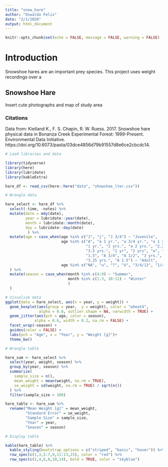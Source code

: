 ```yaml
---
title: "snow_hare"
author: "Oswaldo Felix"
date: "2/1/2020"
output: html_document
---
```


```r
knitr::opts_chunk$set(echo = FALSE, message = FALSE, warning = FALSE)
```

# Introduction

Snowshoe hares are an important prey species. This project uses weight recordings over a 

## Snowshoe Hare

Insert cute photographs and map of study area

### Citations

Data from: Kielland K., F. S. Chapin, R. W. Ruess. 2017. Snowshoe hare physical data in Bonanza Creek Experimental Forest: 1999-Present. Environmental Data Initiative. https://doi.org/10.6073/pasta/03dce4856d79b91557d8e6ce2cbcdc14.  


```r
# Load libraries and data

library(tidyverse)
library(here)
library(lubridate)
library(kableExtra)

hare_df <- read_csv(here::here("data", "showshoe_lter.csv"))

# Wrangle data

hare_select <- hare_df %>% 
  select(-time, -notes) %>% 
  mutate(date = mdy(date),
         year = lubridate::year(date),
         month = lubridate::month(date),
         day = lubridate::day(date)
          ) %>% 
  mutate(age = case_when(age %in% c("J", "j", "J 3/4") ~ "Juvenile",
                         age %in% c("A", "a 1 yr.", "a 3/4 yr.", "a 1 yr", 
                                    "1 yr.", "2 yrs.", "a 2 yrs.", "2.25 yrs", 
                                    "3.5 yrs.", "1 yr", "2 yrs", "a", "1", "1.25", 
                                    "1.5", "A 3/4", "A 1/2", "3 yrs.", "2.5 yrs",
                                    "3.25 yrs.", "A 1.5") ~ "Adult",
                         age %in% c("NA", "u", "?", "U", "3/4/13", "1/4/13", "1/2/13") ~ "Mort")
  ) %>%
  mutate(season = case_when(month %in% c(4:9) ~ "Summer",
                            month %in% c(1:3, 10:12) ~ "Winter"
                            )
  )
```


```r
# Visualize data
ggplot(data = hare_select, aes(x = year, y = weight)) +
  geom_boxplot(aes(group = year,  y = weight), color = "wheat4",
               alpha = 0.8, outlier.shape = NA, varwidth = TRUE) +
  geom_jitter(aes(pch = age, color = season), 
             alpha = 0.6, width = 0.2, na.rm = FALSE) +
  facet_wrap(~season) +
  guides(color = FALSE) +
  labs(pch = "Age", x = "Year", y = "Weight [g]")+
  theme_bw()
```

```r
# Wrangle table

hare_sum <- hare_select %>% 
  select(year, weight, season) %>% 
  group_by(year, season) %>% 
  summarize(
    sample_size = n(),
    mean_weight = mean(weight, na.rm = TRUE),
    se_weight = sd(weight, na.rm = TRUE) / sqrt(n())
  ) %>% 
  filter(sample_size > 100)

hare_table <- hare_sum %>% 
  rename("Mean Weight [g]" = mean_weight,
         "Standard Error" = se_weight,
         "Sample Size" = sample_size,
         "Year" = year,
         "Season" = season) 
```


```r
# Display table

kable(hare_table) %>%
  kable_styling(bootstrap_options = c("striped", "basic", "hover")) %>% 
  row_spec(c(1,3,5:7,9,11:13,15), color = "red") %>% 
  row_spec(c(2,4,6,8,10,14), bold = TRUE, color = "skyblue")
```


